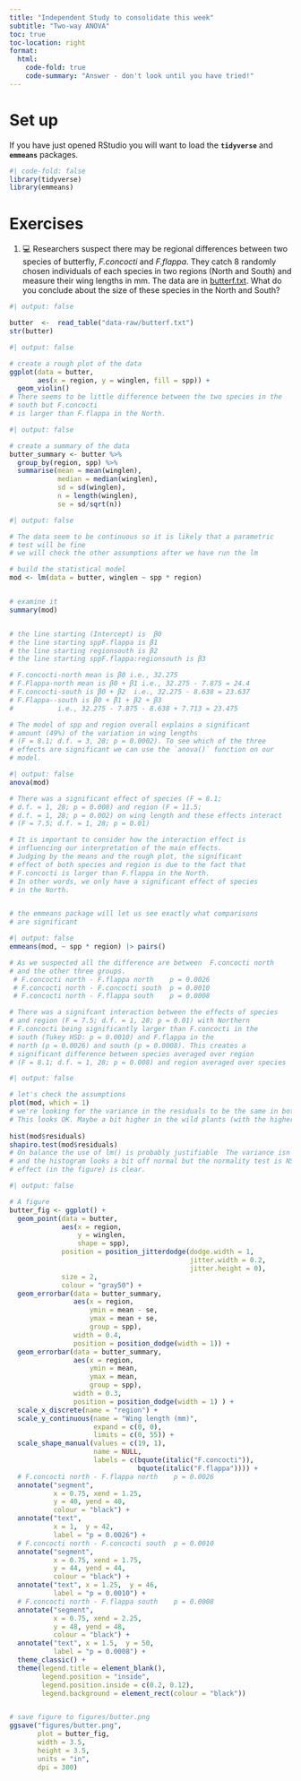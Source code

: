 ```yaml
---
title: "Independent Study to consolidate this week"
subtitle: "Two-way ANOVA"
toc: true
toc-location: right
format:
  html:
    code-fold: true
    code-summary: "Answer - don't look until you have tried!"
---
```


# Set up

If you have just opened RStudio you will want to load the **`tidyverse`** and **`emmeans`** packages. 


```r
#| code-fold: false
library(tidyverse)
library(emmeans)
```

# Exercises

1.  💻 Researchers suspect there may be regional differences between 
    two species of butterfly, *F.concocti* and *F.flappa*. They catch
    8 randomly chosen individuals of each species in two regions 
    (North and South) and measure their wing lengths in mm. The data 
    are in [butterf.txt](data-raw/butterf.txt). What do you conclude 
    about the size of these species in the North and South?


```r
#| output: false

butter  <-  read_table("data-raw/butterf.txt")
str(butter)

```

```r
#| output: false

# create a rough plot of the data  
ggplot(data = butter,
       aes(x = region, y = winglen, fill = spp)) +
  geom_violin()
# There seems to be little difference between the two species in the
# south but F.concocti
# is larger than F.flappa in the North.
```



```r
#| output: false

# create a summary of the data
butter_summary <- butter %>%
  group_by(region, spp) %>%
  summarise(mean = mean(winglen),
            median = median(winglen),
            sd = sd(winglen),
            n = length(winglen),
            se = sd/sqrt(n))
```

```r
#| output: false

# The data seem to be continuous so it is likely that a parametric
# test will be fine
# we will check the other assumptions after we have run the lm

# build the statistical model
mod <- lm(data = butter, winglen ~ spp * region)


# examine it
summary(mod)


# the line starting (Intercept) is  β0  
# the line starting sppF.flappa is β1
# the line starting regionsouth is β2
# the line starting sppF.flappa:regionsouth is β3

# F.concocti-north mean is β0 i.e., 32.275
# F.Flappa-north mean is β0 + β1 i.e., 32.275 - 7.875 = 24.4
# F.concocti-south is β0 + β2  i.e., 32.275 - 8.638 = 23.637
# F.Flappa--south is β0 + β1 + β2 + β3 
#           i.e., 32.275 - 7.875 - 8.638 + 7.713 = 23.475

# The model of spp and region overall explains a significant 
# amount (49%) of the variation in wing lengths
# (F = 8.1; d.f. = 3, 28; p = 0.0002). To see which of the three 
# effects are significant we can use the `anova()` function on our
# model.
```

```r
#| output: false
anova(mod)

# There was a significant effect of species (F = 8.1; 
# d.f. = 1, 28; p = 0.008) and region (F = 11.5; 
# d.f. = 1, 28; p = 0.002) on wing length and these effects interact 
# (F = 7.5; d.f. = 1, 28; p = 0.01)

# It is important to consider how the interaction effect is
# influencing our interpretation of the main effects.
# Judging by the means and the rough plot, the significant
# effect of both species and region is due to the fact that
# F.concocti is larger than F.flappa in the North.
# In other words, we only have a significant effect of species
# in the North. 


# the emmeans package will let us see exactly what comparisons
# are significant
```

```r
#| output: false
emmeans(mod, ~ spp * region) |> pairs()

# As we suspected all the difference are between  F.concocti north
# and the other three groups. 
 # F.concocti north - F.flappa north    p = 0.0026
 # F.concocti north - F.concocti south  p = 0.0010
 # F.concocti north - F.flappa south    p = 0.0008

# There was a signifcant interaction between the effects of species 
# and region (F = 7.5; d.f. = 1, 28; p = 0.01) with Northern
# F.concocti being significantly larger than F.concocti in the 
# south (Tukey HSD: p = 0.0010) and F.flappa in the 
# north (p = 0.0026) and south (p = 0.0008). This creates a 
# significant difference between species averaged over region 
# (F = 8.1; d.f. = 1, 28; p = 0.008) and region averaged over species
```


```r
#| output: false

# let's check the assumptions
plot(mod, which = 1) 
# we're looking for the variance in the residuals to be the same in both groups.
# This looks OK. Maybe a bit higher in the wild plants (with the higher mean)
 
hist(mod$residuals)
shapiro.test(mod$residuals)
# On balance the use of lm() is probably justifiable  The variance isn't quite equal 
# and the histogram looks a bit off normal but the normality test is NS and the 
# effect (in the figure) is clear.
```

```r
#| output: false

# A figure 
butter_fig <- ggplot() +
  geom_point(data = butter, 
             aes(x = region,
                 y = winglen,
                 shape = spp),
             position = position_jitterdodge(dodge.width = 1,
                                             jitter.width = 0.2,
                                             jitter.height = 0),
             size = 2,
             colour = "gray50") +
  geom_errorbar(data = butter_summary, 
                aes(x = region, 
                    ymin = mean - se, 
                    ymax = mean + se, 
                    group = spp),
                width = 0.4, 
                position = position_dodge(width = 1)) +
  geom_errorbar(data = butter_summary, 
                aes(x = region, 
                    ymin = mean, 
                    ymax = mean, 
                    group = spp),
                width = 0.3, 
                position = position_dodge(width = 1) ) +
  scale_x_discrete(name = "region") +
  scale_y_continuous(name = "Wing length (mm)",
                     expand = c(0, 0),
                     limits = c(0, 55)) +
  scale_shape_manual(values = c(19, 1),
                     name = NULL,
                     labels = c(bquote(italic("F.concocti")),
                                bquote(italic("F.flappa")))) +
  # F.concocti north - F.flappa north    p = 0.0026
  annotate("segment",
           x = 0.75, xend = 1.25,
           y = 40, yend = 40,
           colour = "black") +
  annotate("text",
           x = 1,  y = 42,
           label = "p = 0.0026") +
  # F.concocti north - F.concocti south  p = 0.0010
  annotate("segment",
           x = 0.75, xend = 1.75,
           y = 44, yend = 44,
           colour = "black") +
  annotate("text", x = 1.25,  y = 46,
           label = "p = 0.0010") +
  # F.concocti north - F.flappa south    p = 0.0008
  annotate("segment",
           x = 0.75, xend = 2.25,
           y = 48, yend = 48,
           colour = "black") +
  annotate("text", x = 1.5,  y = 50,
           label = "p = 0.0008") +
  theme_classic() +
  theme(legend.title = element_blank(),
        legend.position = "inside",
        legend.position.inside = c(0.2, 0.12),
        legend.background = element_rect(colour = "black"))


# save figure to figures/butter.png
ggsave("figures/butter.png",
       plot = butter_fig,
       width = 3.5,
       height = 3.5,
       units = "in",
       dpi = 300)

```